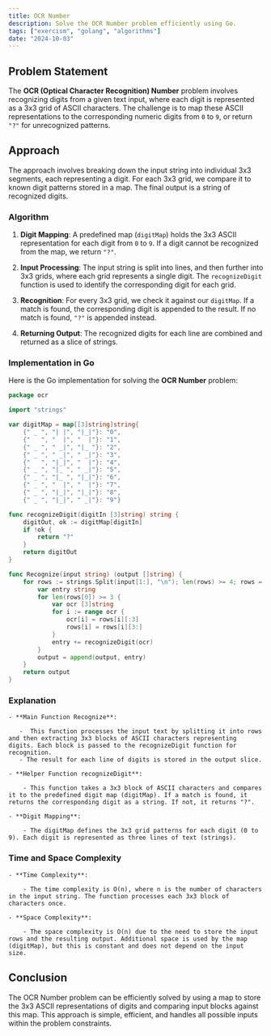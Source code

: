 ```yaml
---
title: OCR Number
description: Solve the OCR Number problem efficiently using Go.
tags: ["exercism", "golang", "algorithms"]
date: "2024-10-03"
---
```


## Problem Statement

The **OCR (Optical Character Recognition) Number** problem involves recognizing digits from a given text input, where each digit is represented as a 3x3 grid of ASCII characters. The challenge is to map these ASCII representations to the corresponding numeric digits from `0` to `9`, or return `"?"` for unrecognized patterns.

## Approach

The approach involves breaking down the input string into individual 3x3 segments, each representing a digit. For each 3x3 grid, we compare it to known digit patterns stored in a map. The final output is a string of recognized digits.

### Algorithm

1. **Digit Mapping**: A predefined map (`digitMap`) holds the 3x3 ASCII representation for each digit from `0` to `9`. If a digit cannot be recognized from the map, we return `"?"`.

2. **Input Processing**: The input string is split into lines, and then further into 3x3 grids, where each grid represents a single digit. The `recognizeDigit` function is used to identify the corresponding digit for each grid.

3. **Recognition**: For every 3x3 grid, we check it against our `digitMap`. If a match is found, the corresponding digit is appended to the result. If no match is found, `"?"` is appended instead.

4. **Returning Output**: The recognized digits for each line are combined and returned as a slice of strings.

### Implementation in Go

Here is the Go implementation for solving the **OCR Number** problem:

```go
package ocr

import "strings"

var digitMap = map[[3]string]string{
	{" _ ", "| |", "|_|"}: "0",
	{"   ", "  |", "  |"}: "1",
	{" _ ", " _|", "|_ "}: "2",
	{" _ ", " _|", " _|"}: "3",
	{"   ", "|_|", "  |"}: "4",
	{" _ ", "|_ ", " _|"}: "5",
	{" _ ", "|_ ", "|_|"}: "6",
	{" _ ", "  |", "  |"}: "7",
	{" _ ", "|_|", "|_|"}: "8",
	{" _ ", "|_|", " _|"}: "9"}

func recognizeDigit(digitIn [3]string) string {
	digitOut, ok := digitMap[digitIn]
	if !ok {
		return "?"
	}
	return digitOut
}

func Recognize(input string) (output []string) {
	for rows := strings.Split(input[1:], "\n"); len(rows) >= 4; rows = rows[4:] {
		var entry string
		for len(rows[0]) >= 3 {
			var ocr [3]string
			for i := range ocr {
				ocr[i] = rows[i][:3]
				rows[i] = rows[i][3:]
			}
			entry += recognizeDigit(ocr)
		}
		output = append(output, entry)
	}
	return output
}
```

### Explanation
    - **Main Function Recognize**:

       -  This function processes the input text by splitting it into rows and then extracting 3x3 blocks of ASCII characters representing digits. Each block is passed to the recognizeDigit function for recognition.
       - The result for each line of digits is stored in the output slice.
    
    - **Helper Function recognizeDigit**:

        - This function takes a 3x3 block of ASCII characters and compares it to the predefined digit map (digitMap). If a match is found, it returns the corresponding digit as a string. If not, it returns "?".
    
    - **Digit Mapping**:

        - The digitMap defines the 3x3 grid patterns for each digit (0 to 9). Each digit is represented as three lines of text (strings).

### Time and Space Complexity
    - **Time Complexity**:

        - The time complexity is O(n), where n is the number of characters in the input string. The function processes each 3x3 block of characters once.
    
    - **Space Complexity**:

        - The space complexity is O(n) due to the need to store the input rows and the resulting output. Additional space is used by the map (digitMap), but this is constant and does not depend on the input size.

## Conclusion
The OCR Number problem can be efficiently solved by using a map to store the 3x3 ASCII representations of digits and comparing input blocks against this map. This approach is simple, efficient, and handles all possible inputs within the problem constraints.